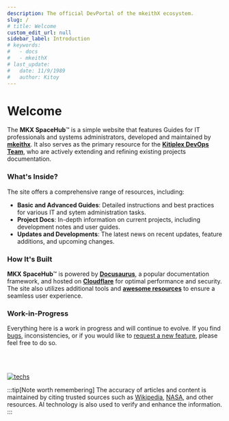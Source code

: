 ```yaml
---
description: The official DevPortal of the mkeithX ecosystem.
slug: /
# title: Welcome
custom_edit_url: null
sidebar_label: Introduction
# keywords:
#   - docs
#   - mkeithX
# last_update:
#   date: 11/9/1989
#   author: Kitoy
---
```







# Welcome

<!-- <KeywordBanner className="logoBadge"/> -->

<!-- The **MKX SpaceHub**™ is the official DevPortal developed and maintained by [**mkeithx**](https://github.com/mkeithx). It serves as a central hub for the [**Kitiplex**](https://github.com/kitiplex/) DevOps team, providing a comprehensive range of resources. This includes detailed guides, extensive documentation, and informative demos. It also features the latest updates and upcoming developments, ensuring that the team has access to current and relevant information to support their work effectively. -->

The **MKX SpaceHub**™ is a simple website that features Guides for IT professionals and systems administrators, developed and maintained by [**mkeithx**](https://github.com/mkeithx). It also serves as the primary resource for the [**Kitiplex DevOps Team**](/community/kitiplex/team#devops), who are actively extending and refining existing projects documentation. 


### What's Inside?
The site offers a comprehensive range of resources, including:

- **Basic and Advanced Guides**: Detailed instructions and best practices for various IT and sytem administration tasks.
- **Project Docs**:  In-depth information on current projects, including development notes and user guides.
- **Updates and Developments**: The latest news on recent updates, feature additions, and upcoming changes.


### How It's Built
**MKX SpaceHub**™ is powered by [**Docusaurus**](https://docusaurus.io/), a popular documentation framework, and hosted on [**Cloudflare**](https://developers.cloudflare.com/pages) for optimal performance and security. The site also utilizes additional tools and [**awesome resources**](/community) to ensure a seamless user experience.




<!-- The contents of this website includes [basic](/docs/tutorials) and [advanced](/docs/devops/guides-and-workarounds) guides, [project docs](/docs/repo), along with [latest updates](/blog) and upcoming developments. -->



<QuickStartCardRow />

### Work-in-Progress
Everything here is a work in progress and will continue to evolve. If you find [bugs](/community/contributing#issues), inconsistencies, or if you would like to [request a new feature](/feature-requests), please feel free to do so.
<!-- ### Open Source
**MKX SpaceHub**™ is an open-source project that promotes transparency and collaboration by allowing anyone to view, use, and contribute to its development. 

Learn more about our [**summarized guidelines**](/community/contributing) about what actions will and will not be tolerated.

As an open-source project, the **MKX SpaceHub**™ has adopted a Code of Conduct that we, as a team, expect project participant to adhere to. Learn more about our [**summarized guidelines**](/community/contributing) about what actions will and will not be tolerated. -->



<!-- 
### How It's Built
**MKX SpaceHub**™ is built with [Docusaurus](https://docusaurus.io/) and powered by [Cloudflare](https://developers.cloudflare.com/pages) along with other [awesome resources](/community). -->





<!-- 
The **MKX SpaceHub**™ is the official DevPortal for the **KitiplexUniverse** project, developed and maintained by [**mkeithx**](https://github.com/mkeithx). It serves as a resource for the [**Kitiplex DevOps**](https://github.com/kitiplex/) team, offering essential tools including detailed guides, extensive documentation, and informative demos that showcase features and functionalities. The also support team members who are actively extending and refining existing project documentation. -->

<!-- Articles and content on this website are from trusted sources and uses AI to enhance both the quality and relevance of the information. -->

<!-- It serves as a central hub for the Kitiplex DevOps team, offering detailed guides, extensive documentation, and informative demos. The SpaceHub™ keeps the team informed with the latest updates and upcoming developments, while also supporting individual contributions by enhancing the existing Kitiplex documentation framework. -->

<!-- <KeywordBanner className="logoBadge"/> -->


<!-- promotes transparency and collaboration by allowing anyone to view, use, and contribute to its development. Learn more about  -->

<!-- As an open-source project encourages transparency and collaboration by allowing anyone to view, use, and contribute to its development. **MKX SpaceHub**™ is built with [Docusaurus](https://docusaurus.io/) and powered by [Cloudflare](https://developers.cloudflare.com/pages) along with awesome plugins and various [open-source resources](/community). Open-source project and  -->

<br></br>

<p align="start">

[![techs](https://skillicons.dev/icons?i=react,js,cloudflare,github,py,ts,vscode,md,html,css&perline=20)](#explore)

</p>


:::tip[Note worth remembering]
The accuracy of articles and content is maintained by citing trusted sources such as [Wikipedia](https://www.wikipedia.org/), [NASA](https://www.nasa.gov/), and other resources. AI technology is also used to verify and enhance the information.
:::


<!-- ## Stats

| Build                                                                                                                                                | Deploy                                                                                                                                     | Website                                                                                                                                       |
| ---------------------------------------------------------------------------------------------------------------------------------------------------- | ------------------------------------------------------------------------------------------------------------------------------------------ | --------------------------------------------------------------------------------------------------------------------------------------------- |
| ![Wf](https://img.shields.io/github/actions/workflow/status/mkeithx/mkeithx.github.io/pages-deployment.yml?style=for-the-badge&logo=npm&label=build) | ![Preview](<https://img.shields.io/github/deployments/mkeithx/mkeithx.github.io/mkeithx%20(Preview)?style=for-the-badge&label=Prev>)       | ![Gh](https://img.shields.io/website?url=https%3A%2F%2Fmkeithx.github.io%2F&style=for-the-badge&logo=Github&label=GH)                         |
|                                                                                                                                                      | ![Production](<https://img.shields.io/github/deployments/mkeithx/mkeithx.github.io/mkeithx%20(Production)?style=for-the-badge&label=Prod>) | ![WebsiteCloudflare](https://img.shields.io/website?url=https%3A%2F%2Fmkeithx.pages.dev&style=for-the-badge&logo=Cloudflare%20pages&label=CF) | -->


<!-- Welcome to [**MKX SpaceHub**](#)™ my official Dev Website where I showcase my work, project documentation, guides, and gists for IT professionals, along with my personal interests. This also serves as a milestone towards mastering technical writing and front-end technologies such [**React**](https://react.dev/) and [**TypeScript**](https://www.typescriptlang.org/). -->

<!-- This project was first committed to **[GitHub](https://github.com/)** in January 2024 and made public two months later. Since then, I'm actively working to improve and add new features to make it better. -->

<!-- <div>
<div class="card">
  <div class="card__header">
    <div class="avatar">
      <img
        class="avatar__photo avatar__photo--lg"
        src="/img/logo/logo-rnd-x.png"
      />
      <div class="avatar__intro">
        <div class="avatar__name">Test Title</div>
        <small class="avatar__subtitle">Epic subtitle for testing</small>
      </div>
    </div>
  </div>
</div>
<div class="card">
  <div class="card__header">
    <div class="avatar">
      <img
        class="avatar__photo avatar__photo--lg"
        src="/img/logo/logo-rnd-yel.png"
      />
      <div class="avatar__intro">
        <div class="avatar__name">Test Title</div>
        <small class="avatar__subtitle">Epic subtitle for testing</small>
      </div>
    </div>
  </div>
</div>
</div> -->

<!-- ## What's Inside?


Discover [docs](/docs/repo) from some of my projects, including [guides and workarounds](/docs/devops/guides-and-workarounds). Additionally, you'll find articles covering fascinating topics about the universe. Ranging from our very own solar system, facts about celestial mechanics, some influential figures in physics, astronomy, and space exploration, and beyond. [Learn more](../cosmos/). -->

<!-- In addition, content accuracy is maintained by citing trusted sources such as [NASA](https://www.nasa.gov/), [Wikipedia](https://www.wikipedia.org/), and other [resources](/community). -->

<!--
I use [VSCode](https://code.visualstudio.com/) to build this website along with helpful plugins and various [open-source resources](/community). While the main configuration may seem intricate, it aims to optimize the framework's performance. Learn [more](/docs/configuration).

<!--
<BrowserWindow>

This website is made possible with the following tools and technologies:


[![vscode](https://skillicons.dev/icons?i=vscode)](https://code.visualstudio.com/)
[![React](https://skillicons.dev/icons?i=react)](https://git-scm.com/downloads)
[![Js](https://skillicons.dev/icons?i=javascript)](https://git-scm.com/downloads)
[![Ts](https://skillicons.dev/icons?i=typescript)](https://git-scm.com/downloads)
[![Git](https://skillicons.dev/icons?i=git)](https://git-scm.com/downloads)
[![Python](https://skillicons.dev/icons?i=python)](https://www.python.org/downloads/)


While the main configuration may seem intricate, it aims to optimize the framework's performance. Learn [more](/docs/configuration).


</BrowserWindow> -->

<!--

![WebsiteCloudflare](https://img.shields.io/website?url=https%3A%2F%2Fmkeithx.pages.dev&style=for-the-badge&logo=Cloudflare%20pages&label=Cloudflare)
![GitHub deployments](https://img.shields.io/github/deployments/mkeithx/mkeithx.github.io/github-pages?style=for-the-badge&label=Build)
![Issues](https://img.shields.io/github/issues/mkeithx/mkeithx.github.io?style=for-the-badge&label=Issues)
![Pull Requests](https://img.shields.io/github/issues-pr/mkeithx/mkeithx.github.io?style=for-the-badge&label=PR) -->

<!-- :::tip[important]
While this website is still a work in progress, I'm actively working to improve and add new features to make it better.
:::

## Reports
If you find bugs, inconsistencies, or if you would like to request a new feature, please feel free to do so. [Learn more](/community/contributing#issues).  -->
